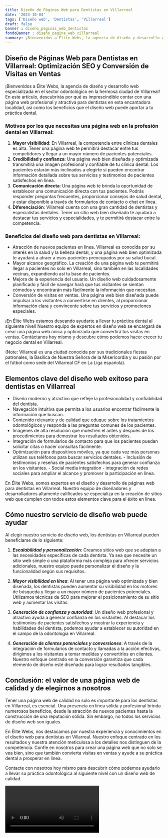 ```yaml
---
title: Diseño de Páginas Web para Dentistas en Villarreal
date: '2023-10-04'
tags: ['Diseño web', 'Dentistas', 'Villarreal']
draft: false
banner : diseño_paginas_web_dentistas
fondoBanner : diseño_pagina_web_villarreal
summary: ¡Bienvenidos a Élite Webs, la agencia de diseño y desarrollo web especializada en el sector odontológico en la hermosa ciudad de Villarreal! En este artículo, descubrirás por qué es imprescindible contar con una página web profesional y atractiva para dentistas en esta encantadora localidad, así como los beneficios que el diseño web puede aportar a tu práctica dental.
---
```


## Diseño de Páginas Web para Dentistas en Villarreal: Optimización SEO y Conversión de Visitas en Ventas

¡Bienvenidos a Élite Webs, la agencia de diseño y desarrollo web especializada en el sector odontológico en la hermosa ciudad de Villarreal! En este artículo, descubrirás por qué es imprescindible contar con una página web profesional y atractiva para dentistas en esta encantadora localidad, así como los beneficios que el diseño web puede aportar a tu práctica dental.

### Motivos por los que necesitas una página web en la profesión dental en Villarreal:
1. **Mayor visibilidad**: En Villarreal, la competencia entre clínicas dentales es alta. Tener una página web te permitirá destacar entre tus competidores y llegar a un mayor número de pacientes potenciales.
2. **Credibilidad y confianza**: Una página web bien diseñada y optimizada transmitirá una imagen profesional y confiable de tu clínica dental. Los pacientes estarán más inclinados a elegirte si pueden encontrar información detallada sobre tus servicios y testimonios de pacientes satisfechos en línea.
3. **Comunicación directa**: Una página web te brinda la oportunidad de establecer una comunicación directa con tus pacientes. Podrás responder preguntas frecuentes, proporcionar consejos de salud dental, y estar disponible a través de formularios de contacto o chat en línea.
4. **Diferenciación**: Villarreal cuenta con una gran cantidad de dentistas y especialistas dentales. Tener un sitio web bien diseñado te ayudará a destacar tus servicios y especialidades, y te permitirá destacar entre la competencia.

### Beneficios del diseño web para dentistas en Villarreal:
- Atracción de nuevos pacientes en línea. Villarreal es conocida por su interés en la salud y la belleza dental, y una página web bien optimizada te ayudará a atraer a esos pacientes preocupados por su salud bucal.
- Mayor alcance geográfico. La creación de una página web te permitirá llegar a pacientes no solo en Villarreal, sino también en las localidades vecinas, expandiendo así tu base de pacientes.
- Mejora de la experiencia del usuario. Un diseño web cuidadosamente planificado y fácil de navegar hará que tus visitantes se sientan cómodos y encontrarán más fácilmente la información que necesitan.
- Conversión de visitas en ventas. Una página web bien diseñada puede impulsar a los visitantes a convertirse en clientes, al proporcionar información clara y convincente sobre tus servicios y promociones especiales.

¡En Élite Webs estamos deseando ayudarte a llevar tu práctica dental al siguiente nivel! Nuestro equipo de expertos en diseño web se encargará de crear una página web única y optimizada que convertirá tus visitas en ventas. Contáctanos hoy mismo y descubre cómo podemos hacer crecer tu negocio dental en Villarreal.

(Note: Villarreal es una ciudad conocida por sus tradicionales fiestas patronales, la Basílica de Nuestra Señora de la Misericordia y su pasión por el fútbol como sede del Villarreal CF en La Liga española).

<GifSeo />

<Cta />

## Elementos clave del diseño web exitoso para dentistas en Villarreal

- Diseño moderno y atractivo que refleje la profesionalidad y confiabilidad del dentista.
- Navegación intuitiva que permita a los usuarios encontrar fácilmente la información que buscan.
- Contenido relevante y de calidad que eduque sobre los tratamientos odontológicos y responda a las preguntas comunes de los pacientes.
- Imágenes de alta resolución que muestren el antes y después de los procedimientos para demostrar los resultados obtenidos.
- Integración de formularios de contacto para que los pacientes puedan solicitar citas o hacer consultas fácilmente.
- Optimización para dispositivos móviles, ya que cada vez más personas utilizan sus teléfonos para buscar servicios dentales.
- Inclusión de testimonios y reseñas de pacientes satisfechos para generar confianza en los visitantes.
- Social media integration - integración de redes sociales para ampliar el alcance y promover la participación en línea.

En Élite Webs, somos expertos en el diseño y desarrollo de páginas web para dentistas en Villarreal. Nuestro equipo de diseñadores y desarrolladores altamente calificados se especializa en la creación de sitios web que cumplen con todos estos elementos clave para el éxito en línea.

## Cómo nuestro servicio de diseño web puede ayudar

Al elegir nuestro servicio de diseño web, los dentistas en Villarreal pueden beneficiarse de lo siguiente:

1. ***Escalabilidad y personalización***: Creamos sitios web que se adaptan a las necesidades específicas de cada dentista. Ya sea que necesite un sitio web simple o una plataforma más compleja para ofrecer servicios adicionales, nuestro equipo puede personalizar el diseño y la funcionalidad según sus requisitos.

2. ***Mayor visibilidad en línea***: Al tener una página web optimizada y bien diseñada, los dentistas pueden aumentar su visibilidad en los motores de búsqueda y llegar a un mayor número de pacientes potenciales. Utilizamos técnicas de SEO para mejorar el posicionamiento de su sitio web y aumentar las visitas.

3. ***Generación de confianza y autoridad***: Un diseño web profesional y atractivo ayuda a generar confianza en los visitantes. Al destacar los testimonios de pacientes satisfechos y mostrar la experiencia y habilidades del dentista, podemos ayudar a establecer su autoridad en el campo de la odontología en Villarreal.

4. ***Generación de clientes potenciales y conversiones***: A través de la integración de formularios de contacto y llamadas a la acción efectivas, dirigimos a los visitantes a tomar medidas y convertirlos en clientes. Nuestro enfoque centrado en la conversión garantiza que cada elemento de diseño esté diseñado para lograr resultados tangibles.

## Conclusión: el valor de una página web de calidad y de elegirnos a nosotros

Tener una página web de calidad no solo es importante para los dentistas en Villarreal, es esencial. Una presencia en línea sólida y profesional brinda numerosos beneficios, desde la atracción de nuevos pacientes hasta la construcción de una reputación sólida. Sin embargo, no todos los servicios de diseño web son iguales.

En Élite Webs, nos destacamos por nuestra experiencia y conocimientos en el diseño web para dentistas en Villarreal. Nuestro enfoque centrado en los resultados y nuestra atención meticulosa a los detalles nos distinguen de la competencia. Confíe en nosotros para crear una página web que no solo se vea bien, sino que también convierta visitas en ventas y ayude a su práctica dental a prosperar en línea.

Contacte con nosotros hoy mismo para descubrir cómo podemos ayudarlo a llevar su práctica odontológica al siguiente nivel con un diseño web de calidad.

<Video />

<CtaBot job='Dentistas' city='Villarreal'/>

<Gmaps query='Villarreal+españa+maps' />